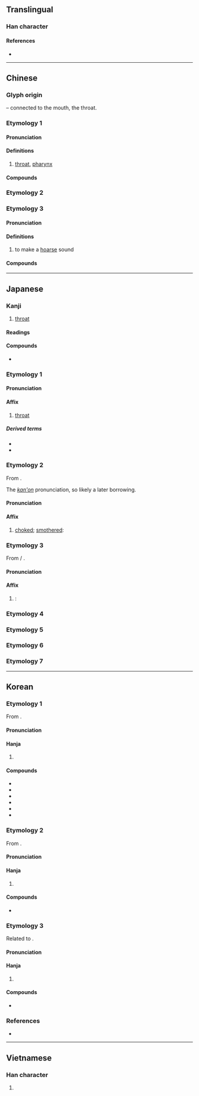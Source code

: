 {{also|嚥}}
{{character info}}
{{character info|0xf99e}}
==Translingual==

===Han character===
{{Han char|rn=30|rad=口|as=06|sn=9|four=66000|canj=RWK|ids=⿰口因}}

====References====
* {{Han ref|kx=0188.080|dkj=03577|dj=0407.070|hdz=10616.020|uh=54BD|ud=21693|bh=AB7C|bd=43900}}

----

==Chinese==
{{zh-forms}}

===Glyph origin===
{{Han etym}}
{{Han compound|口|t1=mouth|因|ls=psc|c1=s|c2=p}} – connected to the mouth, the throat.

===Etymology 1===

====Pronunciation====
{{zh-pron
|m=yān
|c=jin1
|h=pfs=
|md=
|mn=qz,tw,xm,zz:ian
|w=
|mc=1
|oc=1
|cat=
}}

====Definitions====
{{zh-hanzi}}

# [[throat]], [[pharynx]]

====Compounds====
{{zh-der|咽喉|咽炎|口咽|喉咽|咽頭|鼻咽}}

===Etymology 2===
{{zh-see|嚥|sv}}

===Etymology 3===

====Pronunciation====
{{zh-pron
|m=yè
|c=jit3
|mc=3
|oc=n,3
|ma=
|cat=
}}

====Definitions====
{{zh-hanzi}}

# {{zh-obsolete}} to make a [[hoarse]] sound

====Compounds====
{{zh-der|嗚咽|哽咽}}

{{zh-cat|Elementary}}

----

==Japanese==

===Kanji===
{{ja-kanji|grade=c|rs=口06}}

# [[throat]]

====Readings====
{{ja-readings
|goon=えち, えん
|kanon=えつ, えん
|kanyoon=いん
|kun=のど-
}}

====Compounds====
* {{ja-r|嗚%咽|お%えつ}}

===Etymology 1===
{{ja-kanjitab|いん|yomi=kanyoon}}

====Pronunciation====
{{ja-pron|いん|y=kanyoon}}

====Affix====
{{ja-pos|affix|いん}}

# [[throat]]

=====Derived terms=====
{{der-top}}
* {{ja-r|咽%喉|いん%こう}}
* {{ja-r|咽%頭|いん%とう}}
{{der-bottom}}

===Etymology 2===
{{ja-kanjitab|えつ|yomi=kanon}}
From {{der|ja|ltc|sort=えつ|-}} {{ltc-l|咽|id=3}}.

The ''[[漢音#Japanese|kan'on]]'' pronunciation, so likely a later borrowing.

====Pronunciation====
{{ja-pron|えつ|y=kanon}}

====Affix====
{{ja-pos|affix|えつ}}

# [[choked]]; [[smothered]]: {{only used in|ja|嗚咽||[[sobbing]] ''(n.)'', to [[sob]] ''(v.)''|tr=oetsu}}

===Etymology 3===
{{ja-kanjitab|えん|yomi=on}}
From {{der|ja|ltc|sort=えん|-}} {{zh-l|*咽}} / {{ltc-l|嚥}}.

====Pronunciation====
{{ja-pron|えん|y=on}}

====Affix====
{{ja-pos|affix|えん}}

# {{alternative form of|ja|嚥|tr=en|t=[[swallow]]; [[gulp down]]}}: {{only used in|ja|咽下||[[swallowing]] ''(n.)'', to [[swallow]] ''(v.)''|tr=enka, enge}}

===Etymology 4===
{{ja-kanjitab|のど|yomi=k}}
{{ja-see|のど}}

===Etymology 5===
{{ja-kanjitab|のんど|yomi=k}}
{{ja-see|のんど}}

===Etymology 6===
{{ja-kanjitab|のみど|yomi=k}}
{{ja-see|のみど}}

===Etymology 7===
{{ja-kanjitab|のみと|yomi=k}}
{{ja-see|のみと}}

----

==Korean==

===Etymology 1===
From {{der|ko|ltc|-}} {{ltc-l|咽|id=1}}. 

{{collapse|
* {{hanja-dongguk|ᅙᅧᆫ|qyen}}
* {{hanja-hunmong|연|yen|身體#상26B}}
|Historical readings
|bg=#FFFFFF}}

====Pronunciation====
{{ko-hanja-pron|인|in}}

====Hanja====
{{ko-hanja-search}}
{{ko-hanja|목구멍|인}}

# {{hanja form of|인|[[throat]]; [[pharynx]]}}

====Compounds====
{{der-top3|Compounds}}
* {{ko-l|인후|[[throat]]|咽喉}}
* {{ko-l|인두|[[pharynx]]|咽頭}}
* {{ko-l|인후염|咽喉炎}}
* {{ko-l|인후통|咽喉痛}}
* {{ko-l|인두염|咽頭炎}}
* {{ko-l|이비인후과|耳鼻咽喉科}}
{{der-bottom}}

===Etymology 2===
From {{der|ko|ltc|-}} {{ltc-l|咽|id=3}}. 

{{collapse|
* {{hanja-dongguk|ᅙᅧᇙ〮|qyélq}}
* {{hanja-sinjeung|열|yel}}
|Historical readings
|bg=#FFFFFF}}

====Pronunciation====
{{ko-hanja-pron|열|jʌ̹ɭ}}

====Hanja====
{{ko-hanja|목메다|목멜|열}}

# {{hanja form of|열|[[choked]]; [[smothered]]; making a [[hoarse]] sound}}

====Compounds====
{{der-top3|Compounds}}
* {{ko-l|오열|[[sobbing]]|嗚咽}}
{{der-bottom}}

===Etymology 3===
Related to {{cog|ltc|-}} {{ltc-l|嚥}}.

====Pronunciation====
{{ko-hanja-pron|연|jʌ̹n}}

====Hanja====
{{ko-hanja|삼키다|삼킬|연}}

# {{alt form|ko|嚥||{{hanja form of|연|[[swallow]]}}}}

====Compounds====
{{der-top3|Compounds}}
* {{ko-l|연하|[[swallowing]]|[[嚥下]]/[[咽下]]}}
{{der-bottom}}

===References===
* {{R:hanjadoc|1209}}

----

==Vietnamese==

===Han character===
{{vi-hantu|[[yết]], [[nhằn]], [[ịt]], [[nhiết]], [[yến]]|rs=口06}}

# {{rfdef|vi}}